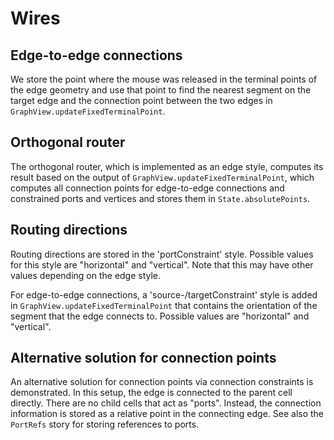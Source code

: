 
<Meta of={story} />

# Wires

## Edge-to-edge connections

We store the point where the mouse was released in the terminal points of the edge geometry
and use that point to find the nearest segment on the target edge
and the connection point between the two edges in `GraphView.updateFixedTerminalPoint`.


## Orthogonal router

The orthogonal router, which is implemented as an edge style,
computes its result based on the output of `GraphView.updateFixedTerminalPoint`,
which computes all connection points for edge-to-edge connections
and constrained ports and vertices and stores them in `State.absolutePoints`.


## Routing directions

Routing directions are stored in the 'portConstraint' style.
Possible values for this style are "horizontal" and "vertical".
Note that this may have other values depending on the edge style.

For edge-to-edge connections, a 'source-/targetConstraint' style is added in `GraphView.updateFixedTerminalPoint` that contains the
orientation of the segment that the edge connects to.
Possible values are "horizontal" and "vertical".


## Alternative solution for connection points

An alternative solution for connection points via connection constraints is demonstrated.
In this setup, the edge is connected to the parent cell directly.
There are no child cells that act as "ports".
Instead, the connection information is stored as a relative point in the connecting edge.
See also the `PortRefs` story for storing references to ports.
